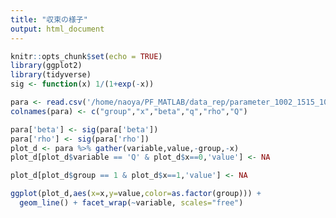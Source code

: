 ```yaml
---
title: "収束の様子"
output: html_document
---
```


```r
knitr::opts_chunk$set(echo = TRUE)
library(ggplot2)
library(tidyverse)
sig <- function(x) 1/(1+exp(-x))
```

```r
para <- read.csv('/home/naoya/PF_MATLAB/data_rep/parameter_1002_1515_100_1000.csv',header = F)
colnames(para) <- c("group","x","beta","q","rho","Q")

para['beta'] <- sig(para['beta'])
para['rho'] <- sig(para['rho'])
plot_d <- para %>% gather(variable,value,-group,-x)
plot_d[plot_d$variable == 'Q' & plot_d$x==0,'value'] <- NA

plot_d[plot_d$group == 1 & plot_d$x==1,'value'] <- NA

ggplot(plot_d,aes(x=x,y=value,color=as.factor(group))) +
  geom_line() + facet_wrap(~variable, scales="free")
```

